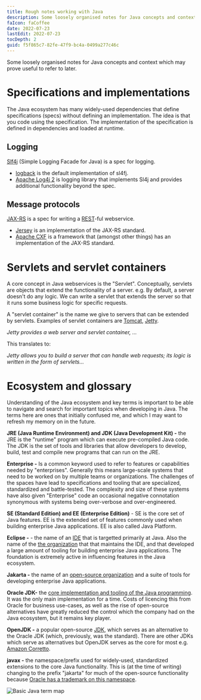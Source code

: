 ```yaml
---
title: Rough notes working with Java
description: Some loosely organised notes for Java concepts and context which may prove useful to refer to later.
faIcon: faCoffee
date: 2022-07-23
lastEdit: 2022-07-23
tocDepth: 2
guid: f5f865c7-82fe-47f9-bc4a-0499a277c46c
---
```



Some loosely organised notes for Java concepts and context which may prove useful to refer to later.

# Specifications and implementations

The Java ecosystem has many widely-used dependencies that define specifications (specs) without defining an implementation.
The idea is that you code using the specification. The implementation of the specification is defined in dependencies and loaded at runtime.

## Logging

[Slf4j](https://www.slf4j.org/) (Simple Logging Facade for Java) is a spec for logging.

- [logback](https://logback.qos.ch/) is the default implementation of sl4fj.
- [Apache Log4j 2](https://logging.apache.org/log4j/2.x/) is logging library that implements Sl4j and provides additional functionality beyond the spec.

## Message protocols

[JAX-RS](https://en.wikipedia.org/wiki/Jakarta_RESTful_Web_Services) is a spec for writing a [REST](https://en.wikipedia.org/wiki/Representational_state_transfer)-ful webservice.

- [Jersey](https://projects.eclipse.org/projects/ee4j.jersey/) is an implementation of the JAX-RS standard.
- [Apache CXF](https://cxf.apache.org/) is a framework that (amongst other things) has an implementation of the JAX-RS standard.

# Servlets and servlet containers

A core concept in Java webservices is the "Servlet". Conceptually, servlets are objects that extend the functionality of a server.
e.g. By default, a server doesn't do any logic. We can write a servlet that extends the server so that it runs some business logic for specific requests.

A "servlet container" is the name we give to servers that can be extended by servlets. Examples of servlet containers are [Tomcat](https://tomcat.apache.org/), [Jetty](https://www.eclipse.org/jetty/).

<Card>

_Jetty provides a web server and servlet container, ..._

This translates to:

_Jetty allows you to build a server that can handle web requests; its logic is written in the form of servlets..._

</Card>

# Ecosystem and glossary

Understanding of the Java ecosystem and key terms is important to be able to navigate and search for important topics when developing in Java.
The terms here are ones that initially confused me, and which I may want to refresh my memory on in the future.

**JRE (Java Runtime Environment) and JDK (Java Development Kit) -** the JRE is the "runtime" program which can execute pre-compiled Java code.
The JDK is the set of tools and libraries that allow developers to develop, build, test and compile new programs that can run on the JRE.

**Enterprise -** Is a common keyword used to refer to features or capabilities needed by "enterprises".
Generally this means large-scale systems that need to be worked on by multiple teams or organizations.
The challenges of the spaces have lead to specifications and tooling that are specialized, standardized and battle-tested.
The complexity and size of these systems have also given "Enterprise" code an occasional negative connotation synonymous with systems being over-verbose and over-engineered.

**SE (Standard Edition) and EE (Enterprise Edition)** - SE is the core set of Java features.
EE is the extended set of features commonly used when building enterprise Java applications.
EE is also called Java Platform.

**Eclipse -** - the name of an [IDE](<https://en.wikipedia.org/wiki/Eclipse_(software)>) that is targetted primarily at Java.
Also the name of the [the organization](https://en.wikipedia.org/wiki/Eclipse_Foundation) that that maintains the IDE, and that developed a large amount of tooling for building enterprise Java applications.
The foundation is extremely active in influencing features in the Java ecosystem.

**Jakarta -** the name of an [open-source organization](https://jakarta.ee/) and a suite of tools for developing enterprise Java applications.

**Oracle JDK-** the [core implementation and tooling of the Java programming](https://www.oracle.com/java/technologies/downloads/). It was the only main implementation for a time.
Costs of licencing this from Oracle for business use-cases, as well as the rise of open-source alternatives have greatly reduced the control which the company had on the Java ecosystem, but it remains key player.

**OpenJDK -** a popular open-source [JDK](https://openjdk.org/), which serves as an alternative to the Oracle JDK (which, previously, was the standard). There are other JDKs which serve as alternatives but OpenJDK serves as the core for most e.g. [Amazon Corretto](https://aws.amazon.com/corretto/).

**javax -** the namespace/prefix used for widely-used, standardized extensions to the core Java functionality. This is (at the time of writing) changing to the prefix "jakarta" for much of the open-source functionality because [Oracle has a trademark on this namespace](https://eclipse-foundation.blog/2019/05/03/jakarta-ee-java-trademarks/).

![Basic Java term map](./images/basic-java-relationship-map.png)
